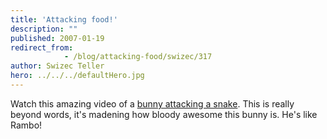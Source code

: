 ```yaml
---
title: 'Attacking food!'
description: ""
published: 2007-01-19
redirect_from: 
            - /blog/attacking-food/swizec/317
author: Swizec Teller
hero: ../../../defaultHero.jpg
---
```

Watch this amazing video of a [bunny attacking a snake](http://www.chilloutzone.de/files/07010804.html). This is really beyond words, it's madening how bloody awesome this bunny is. He's like Rambo!